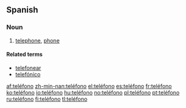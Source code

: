 ==Spanish==

===Noun===
{{es-noun-m}}

# [[telephone]], [[phone]]

====Related terms====
*[[telefonear]]
*[[telefónico]]

[[af:teléfono]]
[[zh-min-nan:teléfono]]
[[el:teléfono]]
[[es:teléfono]]
[[fr:teléfono]]
[[ko:teléfono]]
[[io:teléfono]]
[[hu:teléfono]]
[[no:teléfono]]
[[pl:teléfono]]
[[pt:teléfono]]
[[ru:teléfono]]
[[fi:teléfono]]
[[tl:teléfono]]